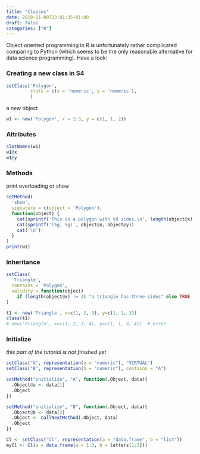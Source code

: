 ```yaml
---
title: "Classes"
date: 2018-11-09T23:01:35+01:00
draft: false
categories: ["R"]
---
```


Object oriented programming in R is unfortunately rather complicated comparing to Python (which seems to be the only reasonable alternative for data science programming). Have a look:


### Creating a new class in S4
```r
setClass('Polygon', 
         slots = c(x = 'numeric', y = 'numeric'),
         )
```

a new object
```r
w1 <- new('Polygon', x = 1:3, y = c(1, 1, 2))
```

### Attributes
```r
slotNames(w1)
w1@x  
w1@y
```

### Methods

print overloading or show
```r
setMethod(
  'show',
  signature = c(object = 'Polygon'),
  function(object) {
    cat(sprintf('This is a polygon with %d sides.\n', length(object@x)))
    cat(sprintf('(%g, %g)', object@x, object@y))
    cat('\n')
  }
)
print(w1)
```

### Inheritance
```r
setClass(
  'Triangle',
  contains = 'Polygon',
  validity = function(object)
    if (length(object@x) != 3) "a triangle has three sides" else TRUE
)

t1 <- new('Triangle', x=c(1, 2, 3), y=c(1, 1, 3))
class(t1)
# new('Triangle', x=c(1, 2, 3, 4), y=c(1, 1, 3, 4))  # error
```

### Initialize

*this part of the tutorial is not finished yet*
```r
setClass("A", representation(a = "numeric"), "VIRTUAL")
setClass("B", representation(b = "numeric"), contains = "A")

setMethod("initialize", "A", function(.Object, data){
  .Object@a <- data[1]
  .Object
})

setMethod("initialize", "B", function(.Object, data){
  .Object@b <- data[2]
  .Object <- callNextMethod(.Object, data)
  .Object
})

Cl <- setClass("Cl", representation(a = "data.frame", b = "list"))
myCl <- Cl(a = data.frame(a = 1:3, b = letters[1:3]))
```
